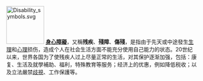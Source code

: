 [[File:Disability_symbols.svg|100px]]
'''[[身心障礙|身心障礙]]'''，又稱'''残疾'''、'''殘障'''、'''傷殘'''，是指由于先天或中途發生[[生理|生理]]和[[心理|心理]]损伤，造成个人在社会生活方面不能充分使用自己能力的状态。20世纪以来，世界各国为了使残疾人过上尽量正常的生活，对其保护逐渐加强，包括：康复、生活及就學補助、福利，特殊教育等服务；经济上的优惠，例如降低税收；以及立法嚴禁[[歧視#身心障礙歧視|歧視]]、工作保護等。